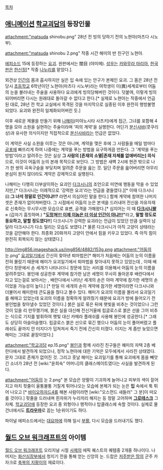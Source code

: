 [[목차]]
== [[애니메이션]] [[학교괴담]]의 등장인물 ==
attachment:"matsuda shinobu.png"
28년 전 빙의 당하기 전의 노현아(마츠다 시노부).

attachment:"matsuda shinobu 2.png"
작중 시간 해미의 반 친구인 노현아.

[[에피소드]] 15에 등장하는 [[요괴]]. 원판에서는 闇目 (야미메). [[성우]]는 [[카와무라 마리아]], [[한국]]판은 [[한신정]][* 작중 [[나누리]]를 맡았다.]. 

외견상 [[인간]]의 몸과 흡사하지만 실은 입 속에 있는 안구가 본체인 요괴. 그 몸은 28년 전 당시 [[초등학교]] 6학년이던 노현아(마츠다 시노부)라는 여학생이 이(異)세계로부터 어둠의 눈을 불러내는 주술을 사용하다 요괴에게 빙의당해버린 것이다. 덧붙여, 이렇게 빙의되어버리면 다시는 원래대로 돌아갈 수 없다고 한다.[* 실제로 노현아는 작중에서 언급된 대로, 28년 전 학교 교실에서 목격된 것을 마지막으로 실종된 이후 완전히 행방불명되었다. 요괴와 완전히 일체화되어버린 듯.]

이후 새로운 제물을 만들기 위해 [[나해미]](미야노시타 사츠키)에게 접근, 그녀를 포함해 4명을 모아 소원을 실현하는 주술이라며 '피의 계약'을 실행한다. 어딘가 [[분신사바]](콧쿠리상)과 유사한 의식이지만 직접적으로 [[분신사바]]라는 언급은 없었다.

이 계약은 사실 소원을 이루는 것은 아니며, 계약을 맺은 후에 그 사람들을 매일 밤마다 [[공포]]에 빠뜨리게 하여 나중에는 계약을 푸는 방법을 요구하게끔 만든다. 그 '계약을 푸는 방법'이라고 알려주는 것은 실상 '''그 사람의 [존재의 소멸|존재 자체를 없애버리는] 의식'''으로, 이것이 어둠의 눈의 본래 목적으로 보인다. 그 방법은 새벽 2시에 현관 밖으로 나가 한 쌍의 곡옥구슬을 부딪치며 알려준 주문을 읊는 것. 일단 주문을 읊어버리면 아무리 본심이 원치 않더라도 계약은 강제적으로 실행된다.

나해미는 다행히 더부살이하는 요괴인 [[다크시니]]의 조언으로 미연에 행동을 막을 수 있었지만,[* 다크시니는 이례적으로 '강력한 요괴'라는 언급을 곁들였다.][* 이때 다크시니曰:'''그 녀석 정말로 인간이냐!!?''' 라면서 의심어린 말을 한다.] 함께 계약에 참여한 나머지 셋은 존재가 없어져버렸다. 그 시점에서 어둠의 눈은 본색을 드러내어 전신을 자유자재로 신축하는 무시무시한 모습으로 표변, 공격을 가해왔다.[* 심지어는 이 때 '''[[다크시니]]왈=''' (갑자기 흠칫하며.) '''"[[인간임을 포기했다|도망쳐!!! 이제 이놈은 더 이상 인간이 야냐!!!]]"'''라고, '''말할 정도로 동요하고, 말할 정도였다!!'''] 다크시니가 강력한 요괴라는 언급이 있었던 만큼 실력이 남달라 다크시니가 다소 밀리는 모습도 보였다.[* 물론 다크시니가 아직 고양이 상태라는 것을 감안해야 한다. 최종화 20화까지 고양이 안에서 힘을 키우고 있었다. 즉 아직 힘이 완전히 회복되지 않는 상태였다.]

http://img856.imageshack.us/img856/4882/153g.png attachment:"어둠의 눈.png"
[[요괴일기]]에서 간신히 찾아낸 퇴마법은[* 해미가 처음에는 어둠의 눈의 이름을 전혀 몰랐기 때문에 해미가 요괴일기에서 퇴마법을 찾아내지 못하고 있었는데 , 이때 배란다 창문에서 손 세개가 나타나더니 창문에 있는 서리를 이용해서 어둠의 눈의 이름을 알려주었다. 봉인에 성공한후 계약에 참가한 남은 세명이 무사히 돌아온후 배란다에서 자고 있는걸로 보아서는 , 배란다에서 나타난 세개의 손은 아마 계약에 참가한 세명의 손이었을 가능성이 높다.] [* 만일 이 세개의 손이 계약에 참가한 세명이라면 다크시니와 더불어서 해미한테 큰도움을 줬다고 볼수 있다. 해미가 요괴의 이름을 몰라서 요괴일기를 해매고 있었는데 요괴의 이름을 정확하게 알려줬기 떄문에 요괴가 방에 들어오기 전 봉인법을 찾아낼수 있었던 것이다.] 붉은 실로 묶은 뒤에 햇빛을 비추는 것이었으나 그런 것이 있을 리 만무했기에, 붉은 실을 대신해 전신거울에 립글로스로 붉은 선을 그어 비추는 식으로 기지를 발휘하여 햇빛 대신 카메라 플래쉬를 사용해 봉인에 성공한다.[* 그래도 상당히 아슬아슬했다. 립글로스 붉은 선으로 묶긴 했으나 어둠의 눈이 풀어버렸고 플래쉬도 끝까지 안 터지다가 덥쳐져서 죽기 전에 간신히 터졌다. 터지는 게 좀만 늦었으면 해미는 그대로 끝장이었다.]

attachment:"학교괴담 ep.15.png"
[[봉인]]과 함께 사라진 친구들은 혜미의 자택 2층 베란다에서 발견하게 되었으나, 정작 노현아에 대한 기억은 모두에게서 사라진 상태였다. 문자 그대로 존재가 없어진 것. 그리고 훗날 해미는 요괴일기를 통해 요괴에게 몸을 빼앗긴 소녀가 28년 전 [wiki:"윤희숙" 어머니]의 클래스메이트였다는 사실을 발견하게 된다.

attachment:"어둠의 눈 2.png"
본 모습은 양팔이 기괴하게 늘어나고 피부의 색이 짙어지고 마치 핏줄이 울퉁불퉁 거칠게 튀어나오는 모습에 본체가 되는 눈은 '''입''' 속에서 툭 튀어 나오고 [* [[바이오하자드4]]를 해본 사람이라면 [wiki:"오스먼드 새들러" 그 분]이 떠오를 것이다.] 핏줄을 드러내며 흰자위가 누리끼리 해지는 등 정말 고어하며 '''[[그로테스크]]''' 그 자체. [[학교괴담]]에 등장한 요괴 중 외형이나 행적이나 탑클래스에 속할 것이다. 실제로 물건너에서도 '''[[트라우마]]'''로 꼽는 1순위이기도 하다.

파이널 에피소드에서는 [[대요마]]에 의해 일시 [[부활]], 다시 모습을 드러내기도 했다.

== [[월드 오브 워크래프트]]의 아이템 ==
[[월드 오브 워크래프트]] 오리지널 시절 [[사제(월드 오브 워크래프트)|사제]]의 에픽 퀘스트의 퀘템중 2개중 하나이다. 나머지는 [[화산심장부]]에서 청지기 전을 통해 얻는 신앙의 눈. 드랍은 [[저주받은 땅]]의 군주 카자크로 [[축복의 지팡이]]의 재료이다.
